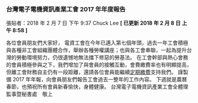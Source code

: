 ### 台灣電子電機資訊產業工會 2017 年年度報告

張貼者：2018 年 2 月 7 日 下午 9:37 Chuck Lee **[ 已更新 2018 年 2 月 8 日 上午 8:58 ]**

各位會員朋友們大家好， 電資工會在今年已邁入第七個年頭，過去一年工會積極與各種非工會組織團體合作，舉辦各種勞權講座；也與各工會串聯，一起為提升台灣的勞動環境努力，仍很遺憾地無法擋下修惡的勞基法。 在工會幹部與熱心會務的會員積極參與之下，我們增加了與會員的接觸互動，會費繳費率也有明顯提高，但離工會財務自主仍有一段距離，還請各位會員能繼續[定期繳費](http://www.tueeit.org.tw/home/about/payment)支持我們。 謹製備 2017 年年報，向會員朋友們報告工會過去一整年的工作內容。 下週就是農曆春節，也預祝所有會員新春愉快，身體健康。 台灣電子電機資訊產業工會全體理監事暨秘書處　敬上

<object type="application/pdf" data="/pdf/annual-report/2017.pdf" width="100%" height="1200px"></object>

